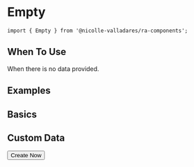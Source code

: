 
<Meta title='Components/Empty/Introduction' />

# Empty

`import { Empty } from '@nicolle-valladares/ra-components';`

## When To Use

When there is no data provided.

## Examples

<Canvas>
  <Story name='Introduction'>
    <Space direction='vertical'>
      <div>
        <h2>Basics</h2>
        <Space size={20} direction='horizontal'>
          <Empty description={'No data.'} />
          <Empty
            image={AntdEmpty.PRESENTED_IMAGE_DEFAULT}
            description={false}
          />
        </Space>
      </div>
      <div>
        <h2>Custom Data</h2>
        <Space size={20} direction='horizontal'>
          <Empty
            image='https://gw.alipayobjects.com/zos/antfincdn/ZHrcdLPrvN/empty.svg'
            imageStyle={{
              height: 60
            }}
            description={'No data.'}>
            <Button type='primary'>Create Now</Button>
          </Empty>
        </Space>
      </div>
    </Space>
  </Story>
</Canvas>
